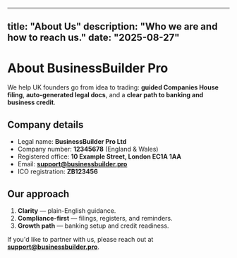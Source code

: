 
---
title: "About Us"
description: "Who we are and how to reach us."
date: "2025-08-27"
---

# About BusinessBuilder Pro

We help UK founders go from idea to trading: **guided Companies House filing**, **auto-generated legal docs**, and a **clear path to banking and business credit**.

## Company details
- Legal name: **BusinessBuilder Pro Ltd**  
- Company number: **12345678** (England & Wales)  
- Registered office: **10 Example Street, London EC1A 1AA**  
- Email: **support@businessbuilder.pro**  
- ICO registration: **ZB123456**

## Our approach
1. **Clarity** — plain-English guidance.  
2. **Compliance-first** — filings, registers, and reminders.  
3. **Growth path** — banking setup and credit readiness.

If you'd like to partner with us, please reach out at **support@businessbuilder.pro**.
